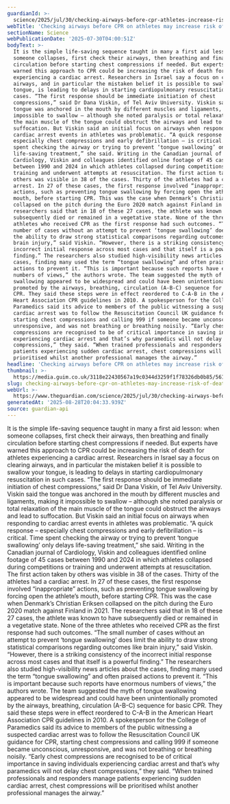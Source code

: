 ```yaml
---
guardianId: >-
  science/2025/jul/30/checking-airways-before-cpr-athletes-increase-risk-of-death-research
webTitle: 'Checking airways before CPR on athletes may increase risk of death, study says'
sectionName: Science
webPublicationDate: '2025-07-30T04:00:51Z'
bodyText: >-
  It is the simple life-saving sequence taught in many a first aid lesson: when
  someone collapses, first check their airways, then breathing and finally
  circulation before starting chest compressions if needed. But experts have
  warned this approach to CPR could be increasing the risk of death for athletes
  experiencing a cardiac arrest. Researchers in Israel say a focus on clearing
  airways, and in particular the mistaken belief it is possible to swallow your
  tongue, is leading to delays in starting cardiopulmonary resuscitation in such
  cases. “The first response should be immediate initiation of chest
  compressions,” said Dr Dana Viskin, of Tel Aviv University. Viskin said the
  tongue was anchored in the mouth by different muscles and ligaments, making it
  impossible to swallow – although she noted paralysis or total relaxation of
  the main muscle of the tongue could obstruct the airways and lead to
  suffocation. But Viskin said an initial focus on airways when responding to
  cardiac arrest events in athletes was problematic. “A quick response –
  especially chest compressions and early defibrillation – is critical. Time
  spent checking the airway or trying to prevent ‘tongue swallowing’ only delays
  life-saving treatment,” she said. Writing in the Canadian journal of
  Cardiology, Viskin and colleagues identified online footage of 45 cases
  between 1990 and 2024 in which athletes collapsed during competitions or
  training and underwent attempts at resuscitation. The first action taken by
  others was visible in 38 of the cases. Thirty of the athletes had a cardiac
  arrest. In 27 of these cases, the first response involved “inappropriate”
  actions, such as preventing tongue swallowing by forcing open the athlete’s
  mouth, before starting CPR. This was the case when Denmark’s Christian Eriksen
  collapsed on the pitch during the Euro 2020 match against Finland in 2021. The
  researchers said that in 18 of these 27 cases, the athlete was known to have
  subsequently died or remained in a vegetative state. None of the three
  athletes who received CPR as the first response had such outcomes. “The small
  number of cases without an attempt to prevent ‘tongue swallowing’ does limit
  the ability to draw strong statistical comparisons regarding outcomes like
  brain injury,” said Viskin. “However, there is a striking consistency of the
  incorrect initial response across most cases and that itself is a powerful
  finding.” The researchers also studied high-visibility news articles about the
  cases, finding many used the term “tongue swallowing” and often praised
  actions to prevent it. “This is important because such reports have enormous
  numbers of views,” the authors wrote. The team suggested the myth of tongue
  swallowing appeared to be widespread and could have been unintentionally
  promoted by the airways, breathing, circulation (A-B-C) sequence for basic
  CPR. They said these steps were in effect reordered to C-A-B in the American
  Heart Association CPR guidelines in 2010. A spokesperson for the College of
  Paramedics said its advice to members of the public witnessing a suspected
  cardiac arrest was to follow the Resuscitation Council UK guidance for CPR,
  starting chest compressions and calling 999 if someone became unconscious,
  unresponsive, and was not breathing or breathing noisily. “Early chest
  compressions are recognised to be of critical importance in saving individuals
  experiencing cardiac arrest and that’s why paramedics will not delay chest
  compressions,” they said. “When trained professionals and responders manage
  patients experiencing sudden cardiac arrest, chest compressions will be
  prioritised whilst another professional manages the airway.”
headline: 'Checking airways before CPR on athletes may increase risk of death, study says'
thumbnail: >-
  https://media.guim.co.uk/3118e22430567a19c0344d3259f1f78326db0b85/561_0_4680_3744/500.jpg
slug: checking-airways-before-cpr-on-athletes-may-increase-risk-of-death-study-says
webUrl: >-
  https://www.theguardian.com/science/2025/jul/30/checking-airways-before-cpr-athletes-increase-risk-of-death-research
generatedAt: '2025-08-28T20:04:33.939Z'
source: guardian-api
---
```

It is the simple life-saving sequence taught in many a first aid lesson: when someone collapses, first check their airways, then breathing and finally circulation before starting chest compressions if needed. But experts have warned this approach to CPR could be increasing the risk of death for athletes experiencing a cardiac arrest. Researchers in Israel say a focus on clearing airways, and in particular the mistaken belief it is possible to swallow your tongue, is leading to delays in starting cardiopulmonary resuscitation in such cases. “The first response should be immediate initiation of chest compressions,” said Dr Dana Viskin, of Tel Aviv University. Viskin said the tongue was anchored in the mouth by different muscles and ligaments, making it impossible to swallow – although she noted paralysis or total relaxation of the main muscle of the tongue could obstruct the airways and lead to suffocation. But Viskin said an initial focus on airways when responding to cardiac arrest events in athletes was problematic. “A quick response – especially chest compressions and early defibrillation – is critical. Time spent checking the airway or trying to prevent ‘tongue swallowing’ only delays life-saving treatment,” she said. Writing in the Canadian journal of Cardiology, Viskin and colleagues identified online footage of 45 cases between 1990 and 2024 in which athletes collapsed during competitions or training and underwent attempts at resuscitation. The first action taken by others was visible in 38 of the cases. Thirty of the athletes had a cardiac arrest. In 27 of these cases, the first response involved “inappropriate” actions, such as preventing tongue swallowing by forcing open the athlete’s mouth, before starting CPR. This was the case when Denmark’s Christian Eriksen collapsed on the pitch during the Euro 2020 match against Finland in 2021. The researchers said that in 18 of these 27 cases, the athlete was known to have subsequently died or remained in a vegetative state. None of the three athletes who received CPR as the first response had such outcomes. “The small number of cases without an attempt to prevent ‘tongue swallowing’ does limit the ability to draw strong statistical comparisons regarding outcomes like brain injury,” said Viskin. “However, there is a striking consistency of the incorrect initial response across most cases and that itself is a powerful finding.” The researchers also studied high-visibility news articles about the cases, finding many used the term “tongue swallowing” and often praised actions to prevent it. “This is important because such reports have enormous numbers of views,” the authors wrote. The team suggested the myth of tongue swallowing appeared to be widespread and could have been unintentionally promoted by the airways, breathing, circulation (A-B-C) sequence for basic CPR. They said these steps were in effect reordered to C-A-B in the American Heart Association CPR guidelines in 2010. A spokesperson for the College of Paramedics said its advice to members of the public witnessing a suspected cardiac arrest was to follow the Resuscitation Council UK guidance for CPR, starting chest compressions and calling 999 if someone became unconscious, unresponsive, and was not breathing or breathing noisily. “Early chest compressions are recognised to be of critical importance in saving individuals experiencing cardiac arrest and that’s why paramedics will not delay chest compressions,” they said. “When trained professionals and responders manage patients experiencing sudden cardiac arrest, chest compressions will be prioritised whilst another professional manages the airway.”
